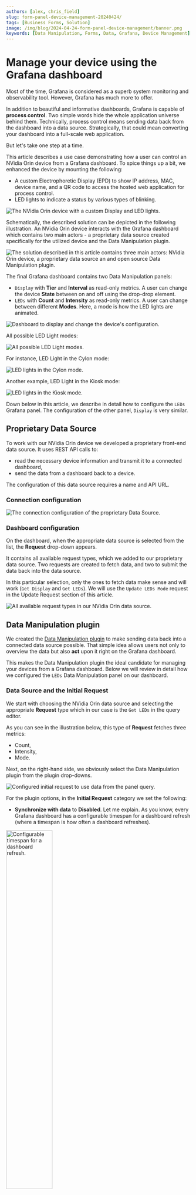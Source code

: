 ```yaml
---
authors: [alex, chris_field]
slug: form-panel-device-management-20240424/
tags: [Business Forms, Solution]
image: /img/blog/2024-04-24-form-panel-device-management/banner.png
keywords: [Data Manipulation, Forms, Data, Grafana, Device Management]
---
```



# Manage your device using the Grafana dashboard

Most of the time, Grafana is considered as a superb system monitoring and observability tool. However, Grafana has much more to offer.

In addition to beautiful and informative dashboards, Grafana is capable of **process control**. Two simple words hide the whole application universe behind them. Technically, process control means sending data back from the dashboard into a data source. Strategically, that could mean converting your dashboard into a full-scale web application.

<Shorts
  id="qH4XWJEhCWQ"
  title="Device Management using Grafana dashboard and Data Manipulation panel."
/>

But let's take one step at a time.

This article describes a use case demonstrating how a user can control an NVidia Orin device from a Grafana dashboard. To spice things up a bit, we enhanced the device by mounting the following:

- A custom Electrophoretic Display (EPD) to show IP address, MAC, device name, and a QR code to access the hosted web application for process control.
- LED lights to indicate a status by various types of blinking.

<Image
  title="The NVidia Orin device with a custom Display and LED lights."
  src="/img/blog/2024-04-24-form-panel-device-management/monitor.gif"
/>

Schematically, the described solution can be depicted in the following illustration. An NVidia Orin device interacts with the Grafana dashboard which contains two main actors - a proprietary data source created specifically for the utilized device and the Data Manipulation plugin.

<Image
  title="The solution described in this article contains three main actors: NVidia Orin device, a proprietary data source an and open source Data Manipulation plugin."
  src="/img/blog/2024-04-24-form-panel-device-management/schema.png"
/>

The final Grafana dashboard contains two Data Manipulation panels:

- `Display` with **Tier** and **Interval** as read-only metrics. A user can change the device **State** between on and off using the drop-drop element.
- `LEDs` with **Count** and **Intensity** as read-only metrics. A user can change between different **Modes**. Here, a mode is how the LED lights are animated.

<Image
  title="Dashboard to display and change the device's configuration."
  src="/img/blog/2024-04-24-form-panel-device-management/dashboard.png"
/>

All possible LED Light modes:

<Image
  title="All possible LED Light modes."
  src="/img/blog/2024-04-24-form-panel-device-management/led-light-mode.png"
/>

For instance, LED Light in the Cylon mode:

<Image
  title="LED lights in the Cylon mode."
  src="/img/blog/2024-04-24-form-panel-device-management/cylon.gif"
/>

Another example, LED Light in the Kiosk mode:

<Image
  title="LED lights in the Kiosk mode."
  src="/img/blog/2024-04-24-form-panel-device-management/kiosk.gif"
/>

Down below in this article, we describe in detail how to configure the `LEDs` Grafana panel. The configuration of the other panel, `Display` is very similar.

## Proprietary Data Source

To work with our NVidia Orin device we developed a proprietary front-end data source. It uses REST API calls to:

- read the necessary device information and transmit it to a connected dashboard,
- send the data from a dashboard back to a device.

The configuration of this data source requires a name and API URL.

### Connection configuration

<Image
  title="The connection configuration of the proprietary Data Source."
  src="/img/blog/2024-04-24-form-panel-device-management/data-source-config.png"
/>

### Dashboard configuration

On the dashboard, when the appropriate data source is selected from the list, the **Request** drop-down appears.

It contains all available request types, which we added to our proprietary data source. Two requests are created to fetch data, and two to submit the data back into the data source.

In this particular selection, only the ones to fetch data make sense and will work (`Get Display` and `Get LEDs`). We will use the `Update LEDs Mode` request in the Update Request section of this article.

<Image
  title="All available request types in our NVidia Orin data source."
  src="/img/blog/2024-04-24-form-panel-device-management/all-requests.png"
/>

## Data Manipulation plugin

We created the [Data Manipulation plugin](/plugins/business-forms/) to make sending data back into a connected data source possible. That simple idea allows users not only to overview the data but also **act** upon it right on the Grafana dashboard.

This makes the Data Manipulation plugin the ideal candidate for managing your devices from a Grafana dashboard. Below we will review in detail how we configured the `LEDs` Data Manipulation panel on our dashboard.

### Data Source and the Initial Request

We start with choosing the NVidia Orin data source and selecting the appropriate **Request** type which in our case is the `Get LEDs` in the query editor.

As you can see in the illustration below, this type of **Request** fetches three metrics:

- Count,
- Intensity,
- Mode.

Next, on the right-hand side, we obviously select the Data Manipulation plugin from the plugin drop-downs.

<Image
  title="Configured initial request to use data from the panel query."
  src="/img/blog/2024-04-24-form-panel-device-management/led-light-config.png"
/>

For the plugin options, in the **Initial Request** category we set the following:

- **Synchronize with data** to **Disabled**. Let me explain. As you know, every Grafana dashboard has a configurable timespan for a dashboard refresh (where a timespan is how often a dashboard refreshes).

<Image
  title="Configurable timespan for a dashboard refresh."
  src="/img/blog/2024-04-24-form-panel-device-management/refresh-config.png"
  width="50%"
/>

When **Synchronize with data** is **Enabled** with every such refresh, the data populating all Data Manipulation form elements is re-fetched from the data source. To prevent the Data Manipulation form elements to re-fetch the data with every dashboard refresh, we set **Synchronize with data** to **Disabled**.

- **Initial Action** to **Query**. This setting instructs the plugin to use data fetched by a data source. It also adds a **Query Field** option for all form elements to allow the mapping of form elements to data frame columns. We will set it up next.

### Form elements

Now we can create and configure form elements. We need two **Read-Only** types to review the device's stats. We specify id, type, label and use the **Query Field** to map with the data frame columns.

<Image
  title="Configured Count and Intensity elements."
  src="/img/blog/2024-04-24-form-panel-device-management/count-intensity.png"
/>

We also need one **Select with custom options** type to allow users to modify the current LED Light blinking mode. For this type, we similarly to the previous ones specify **Query Field** and then using the **Options Source** set to **Custom** create the listing of all options we need.
While doing that we ensure that the mode values match between the data source API calls and specified here.

<Image
  title="Configured mode element with all possible options."
  src="/img/blog/2024-04-24-form-panel-device-management/mode-element.png"
/>

The described above steps sum up the **Data Source** and **Initial Request** configuration. With that, all form elements should be initiated with the current device's values coming from the `Get LEDs` request.

### Update Request

The **Update Request** is responsible for sending data back into the data source and, thus, performing the process control magic we mentioned at the beginning of this article.

The configuration looks as in the illustration below:

<Image
  title="Update Request and Update Request Payload configuration."
  src="/img/blog/2024-04-24-form-panel-device-management/data-source-update-request.png"
/>

You can copy the code provided in the above screenshot here:

```js
const handleResponse = async (response) => {
  if (response && !response.error) {
    context.grafana.notifySuccess([
      "Update",
      "LEDs Mode updated successfully.",
    ]);

    /**
     * Find new mode in response
     */
    const newMode = response.data[0].fields.find(
      (field) => field.name === "mode"
    )?.values[0];

    /**
     * Update Initial values with updated mode
     */
    context.panel.setInitial({
      ...context.panel.initial,
      mode: newMode,
    });
  } else {
    context.grafana.notifyError([
      "Update",
      "An error occured updating values.",
    ]);
  }
};

return handleResponse(context.panel.response);
```

Please, note that we also update initial values here to ensure the form elements (mode, in this case) are updated timely with the user actions.

## Final result

After all described above steps, we ended up with the Data Manipulation form that displays the current device stats allowing users to modify behaviour of Display and lights.

<Feedback />
